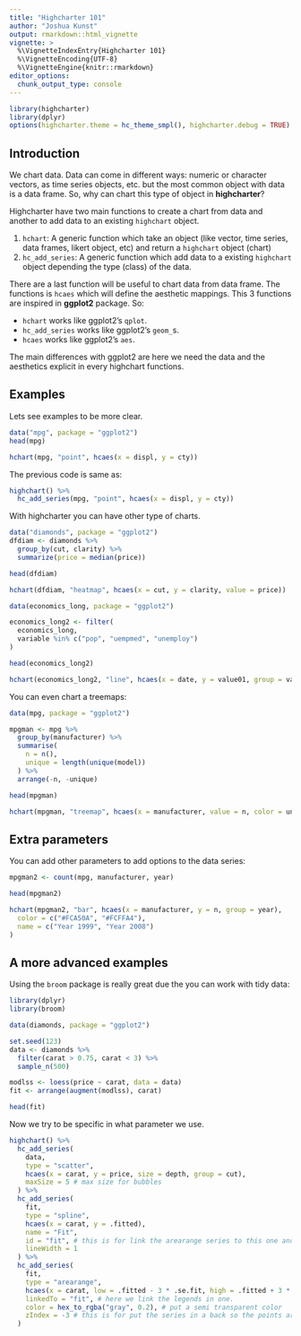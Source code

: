 ```yaml
---
title: "Highcharter 101"
author: "Joshua Kunst"
output: rmarkdown::html_vignette
vignette: >
  %\VignetteIndexEntry{Highcharter 101}
  %\VignetteEncoding{UTF-8}
  %\VignetteEngine{knitr::rmarkdown}
editor_options: 
  chunk_output_type: console
---
```


```r
library(highcharter)
library(dplyr)
options(highcharter.theme = hc_theme_smpl(), highcharter.debug = TRUE)
```

## Introduction

We chart data. Data can come in different ways: numeric or character vectors,
as time series objects, etc. but the most common object with data is a data 
frame. So, why can chart this type of object in __highcharter__?

Highcharter have two main functions to create a chart from data and another
to add data to an existing `highchart` object.

1. `hchart`: A generic function which take an object (like vector, time series,
data frames, likert object, etc) and return a `highchart` object (chart)
2. `hc_add_series`: A generic function which add data to a existing
`highchart` object depending the type (class) of the data.

There are a last function will be useful to chart data from data frame. The 
functions is `hcaes` which will define the aesthetic mappings. This 3 functions
are inspired in __ggplot2__ package. So:

- `hchart` works like ggplot2's `qplot`.
- `hc_add_series` works like ggplot2's `geom_`s.
- `hcaes` works like ggplot2's `aes`.

The main differences with ggplot2 are here we need the data and the aesthetics
explicit in every highchart functions. 

## Examples

Lets see examples to be more clear.

```r
data("mpg", package = "ggplot2")
head(mpg)
```

```r
hchart(mpg, "point", hcaes(x = displ, y = cty))
```

The previous code is same as:

```r
highchart() %>%
  hc_add_series(mpg, "point", hcaes(x = displ, y = cty))
```

With highcharter you can have other type of charts.

```r
data("diamonds", package = "ggplot2")
dfdiam <- diamonds %>%
  group_by(cut, clarity) %>%
  summarize(price = median(price))

head(dfdiam)

hchart(dfdiam, "heatmap", hcaes(x = cut, y = clarity, value = price))
```

```r
data(economics_long, package = "ggplot2")

economics_long2 <- filter(
  economics_long,
  variable %in% c("pop", "uempmed", "unemploy")
)

head(economics_long2)

hchart(economics_long2, "line", hcaes(x = date, y = value01, group = variable))
```


You can even chart a treemaps:
```r
data(mpg, package = "ggplot2")

mpgman <- mpg %>%
  group_by(manufacturer) %>%
  summarise(
    n = n(),
    unique = length(unique(model))
  ) %>%
  arrange(-n, -unique)

head(mpgman)

hchart(mpgman, "treemap", hcaes(x = manufacturer, value = n, color = unique))
```


## Extra parameters

You can add other parameters to add options to the data series:

```r
mpgman2 <- count(mpg, manufacturer, year)

head(mpgman2)

hchart(mpgman2, "bar", hcaes(x = manufacturer, y = n, group = year),
  color = c("#FCA50A", "#FCFFA4"),
  name = c("Year 1999", "Year 2008")
)
```

## A more advanced examples

Using the `broom` package is really great due the you 
can work with tidy data:

```r
library(dplyr)
library(broom)
```
```r
data(diamonds, package = "ggplot2")

set.seed(123)
data <- diamonds %>%
  filter(carat > 0.75, carat < 3) %>%
  sample_n(500)

modlss <- loess(price ~ carat, data = data)
fit <- arrange(augment(modlss), carat)

head(fit)
```

Now we try to be specific in what parameter we use.

```r
highchart() %>%
  hc_add_series(
    data,
    type = "scatter",
    hcaes(x = carat, y = price, size = depth, group = cut),
    maxSize = 5 # max size for bubbles
  ) %>%
  hc_add_series(
    fit,
    type = "spline",
    hcaes(x = carat, y = .fitted),
    name = "Fit",
    id = "fit", # this is for link the arearange series to this one and have one legend
    lineWidth = 1
  ) %>%
  hc_add_series(
    fit,
    type = "arearange",
    hcaes(x = carat, low = .fitted - 3 * .se.fit, high = .fitted + 3 * .se.fit),
    linkedTo = "fit", # here we link the legends in one.
    color = hex_to_rgba("gray", 0.2), # put a semi transparent color
    zIndex = -3 # this is for put the series in a back so the points are showed first
  )
```
